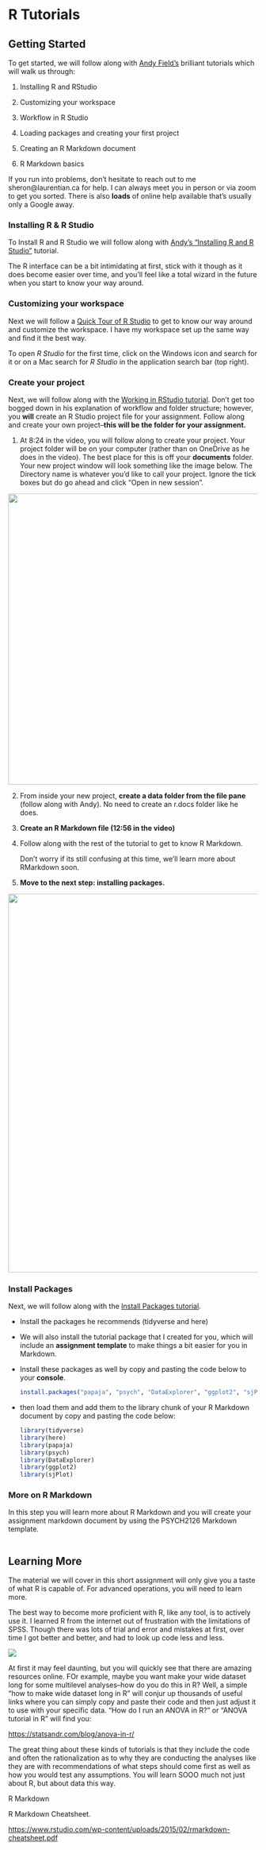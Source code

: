 # R Tutorials {#Intro}

## Getting Started

To get started, we will follow along with [Andy Field's](https://www.statisticsadventure.com/) brilliant tutorials which will walk us through:

1.  Installing R and RStudio

2.  Customizing your workspace

3.  Workflow in R Studio

4.  Loading packages and creating your first project

5.  Creating an R Markdown document

6.  R Markdown basics

::: lightbulb
If you run into problems, don't hesitate to reach out to me sheron\@laurentian.ca for help. I can always meet you in person or via zoom to get you sorted. There is also **loads** of online help available that's usually only a Google away.
:::

### Installing R & R Studio

To Install R and R Studio we will follow along with [Andy's "Installing R and R Studio"](https://milton-the-cat.rocks/learnr/r/r_getting_started/#section-installing-r-and-rstudio) tutorial.

::: fyi
The R interface can be a bit intimidating at first, stick with it though as it does become easier over time, and you'll feel like a total wizard in the future when you start to know your way around.
:::

### Customizing your workspace

Next we will follow a [Quick Tour of R Studio](https://milton-the-cat.rocks/learnr/r/r_getting_started/#section-a-quick-tour-of-r-studio) to get to know our way around and customize the workspace. I have my workspace set up the same way and find it the best way.

::: puzzle
To open *R Studio* for the first time, click on the Windows icon and search for it or on a Mac search for *R Studio* in the application search bar (top right).
:::

### Create your project

Next, we will follow along with the [Working in RStudio tutorial](https://milton-the-cat.rocks/learnr/r/r_getting_started/#section-working-in-rstudio). Don't get too bogged down in his explanation of workflow and folder structure; however, you **will** create an R Studio project file for your assignment. Follow along and create your own project–**this will be the folder for your assignment.**

1.  At 8:24 in the video, you will follow along to create your project. Your project folder will be on your computer (rather than on OneDrive as he does in the video). The best place for this is off your **documents** folder. Your new project window will look something like the image below. The Directory name is whatever you'd like to call your project. Ignore the tick boxes but do go ahead and click "Open in new session".

![](images/NewProject_name.JPG){width="586"}

2.  From inside your new project, **create a data folder from the file pane** (follow along with Andy). No need to create an r.docs folder like he does.

3.  **Create an R Markdown file (12:56 in the video)**

4.  Follow along with the rest of the tutorial to get to know R Markdown.

    Don't worry if its still confusing at this time, we'll learn more about RMarkdown soon.

5.  **Move to the next step: installing packages.**

![](images/RStudioWindow.png){width="763"}

### Install Packages

Next, we will follow along with the [Install Packages tutorial](https://milton-the-cat.rocks/learnr/r/r_getting_started/#section-installing-and-loading-packages).

-   Install the packages he recommends (tidyverse and here)

```{=html}
<!-- -->
```
-   We will also install the tutorial package that I created for you, which will include an **assignment template** to make things a bit easier for you in Markdown.

-   Install these packages as well by copy and pasting the code below to your **console**.

    ```r
    install.packages("papaja", "psych", "DataExplorer", "ggplot2", "sjPlot")

    ```

-   then load them and add them to the library chunk of your R Markdown document by copy and pasting the code below:

    ```r

    library(tidyverse)
    library(here)
    library(papaja)
    library(psych)
    library(DataExplorer)
    library(ggplot2)
    library(sjPlot)

    ```

### More on R Markdown

In this step you will learn more about R Markdown and you will create your assignment markdown document by using the PSYCH2126 Markdown template. 

```r

```



## Learning More

The material we will cover in this short assignment will only give you a taste of what R is capable of. For advanced operations, you will need to learn more.

The best way to become more proficient with R, like any tool, is to actively use it. I learned R from the internet out of frustration with the limitations of SPSS. Though there was lots of trial and error and mistakes at first, over time I got better and better, and had to look up code less and less.

![](images/clipboard-553228617.png)

At first it may feel daunting, but you will quickly see that there are amazing resources online. FOr example, maybe you want make your wide dataset long for some multilevel analyses–how do you do this in R? Well, a simple "how to make wide dataset long in R" will conjur up thousands of useful links where you can simply copy and paste their code and then just adjust it to use with your specific data. "How do I run an ANOVA in R?" or "ANOVA tutorial in R" will find you:

<https://statsandr.com/blog/anova-in-r/>

The great thing about these kinds of tutorials is that they include the code and often the rationalization as to why they are conducting the analyses like they are with recommendations of what steps should come first as well as how you would test any assumptions. You will learn SOOO much not just about R, but about data this way.

R Markdown

R Markdown Cheatsheet.

<https://www.rstudio.com/wp-content/uploads/2015/02/rmarkdown-cheatsheet.pdf>
